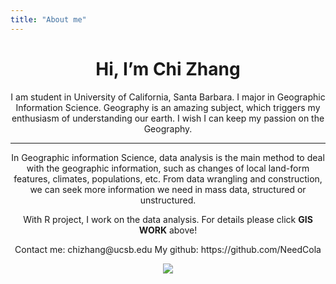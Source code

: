 ```yaml
---
title: "About me"
---
```



<center>
# Hi, I'm Chi Zhang
<center>

I am student in University of California, Santa Barbara. I major in Geographic Information Science. Geography is an amazing subject, which triggers my enthusiasm of understanding our earth. I wish I can keep my passion on the Geography.

---

 In Geographic information Science, data analysis is the main method to deal with the geographic information, such as changes of local land-form features, climates, populations, etc. From data wrangling and construction, we can seek more information we need in mass data, structured or unstructured.

With R project, I work on the data analysis. For details please click **GIS WORK** above!

 Contact me: chizhang@ucsb.edu
 My github: https://github.com/NeedCola


![](img/NFAD8251.jpeg)




